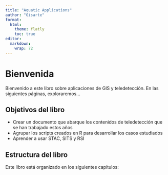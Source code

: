 ```yaml
---
title: "Aquatic Applications"
author: "Gisarte"
format:
  html:
    theme: flatly
    toc: true
editor: 
  markdown: 
    wrap: 72
---
```


# Bienvenida {.unnumbered}

Bienvenido a este libro sobre aplicaciones de GIS y teledetección. En
las siguientes páginas, exploraremos...

## Objetivos del libro

-   Crear un documento que abarque los contenidos de teledetección que
    se han trabajado estos años
-   Agrupar los scripts creados en R para desarrollar los casos
    estudiados
-   Aprender a usar STAC, SITS y RSI

## Estructura del libro

Este libro está organizado en los siguientes capítulos:

   